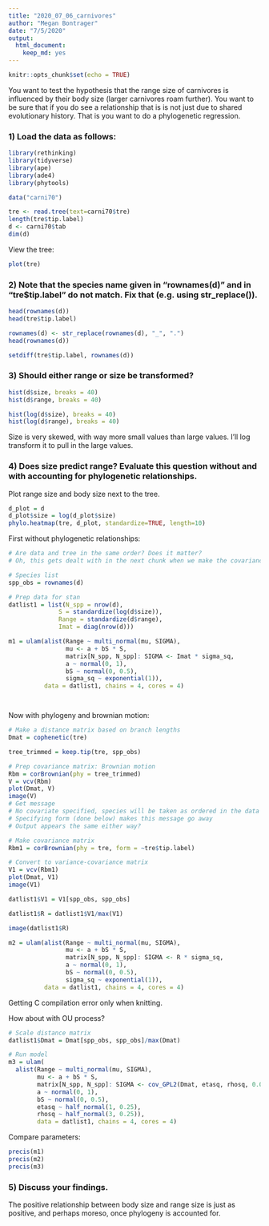 ```yaml
---
title: "2020_07_06_carnivores"
author: "Megan Bontrager"
date: "7/5/2020"
output: 
  html_document: 
    keep_md: yes
---
```


```r
knitr::opts_chunk$set(echo = TRUE)
```

You want to test the hypothesis that the range size of carnivores is influenced by their body size (larger carnivores roam further).  You want to be sure that if you do see a relationship that is is not just due to shared evolutionary history.  That is you want to do a phylogenetic regression.

### 1) Load the data as follows:

```r

library(rethinking)
library(tidyverse)
library(ape)
library(ade4)
library(phytools)

data("carni70")

tre <- read.tree(text=carni70$tre)
length(tre$tip.label)
d <- carni70$tab
dim(d)

```

View the tree:

```r

plot(tre)

```



### 2) Note that the species name given in "rownames(d)" and in "tre$tip.label" do not match.  Fix that (e.g. using str_replace()).

```r

head(rownames(d))
head(tre$tip.label)

rownames(d) <- str_replace(rownames(d), "_", ".")
head(rownames(d))

setdiff(tre$tip.label, rownames(d))

```

### 3) Should either range or size be transformed?

```r

hist(d$size, breaks = 40)
hist(d$range, breaks = 40)

hist(log(d$size), breaks = 40)
hist(log(d$range), breaks = 40)

```

Size is very skewed, with way more small values than large values. I'll log transform it to pull in the large values.


### 4) Does size predict range?  Evaluate this question without and with accounting for phylogenetic relationships.

Plot range size and body size next to the tree.

```r
d_plot = d
d_plot$size = log(d_plot$size)
phylo.heatmap(tre, d_plot, standardize=TRUE, length=10)


```

First without phylogenetic relationships:

```r
# Are data and tree in the same order? Does it matter?
# Oh, this gets dealt with in the next chunk when we make the covariance matrix.

# Species list
spp_obs = rownames(d)

# Prep data for stan
datlist1 = list(N_spp = nrow(d),
              S = standardize(log(d$size)),
              Range = standardize(d$range),
              Imat = diag(nrow(d)))

m1 = ulam(alist(Range ~ multi_normal(mu, SIGMA),
                mu <- a + bS * S,
                matrix[N_spp, N_spp]: SIGMA <- Imat * sigma_sq,
                a ~ normal(0, 1),
                bS ~ normal(0, 0.5),
                sigma_sq ~ exponential(1)),
          data = datlist1, chains = 4, cores = 4)




```

Now with phylogeny and brownian motion:

```r

# Make a distance matrix based on branch lengths
Dmat = cophenetic(tre)

tree_trimmed = keep.tip(tre, spp_obs)

# Prep covariance matrix: Brownian motion
Rbm = corBrownian(phy = tree_trimmed)
V = vcv(Rbm)
plot(Dmat, V)
image(V)
# Get message
# No covariate specified, species will be taken as ordered in the data frame. To avoid this message, specify a covariate containing the species names with the 'form' argument.
# Specifying form (done below) makes this message go away
# Output appears the same either way?

# Make covariance matrix
Rbm1 = corBrownian(phy = tre, form = ~tre$tip.label)

# Convert to variance-covariance matrix
V1 = vcv(Rbm1)
plot(Dmat, V1)
image(V1)

datlist1$V1 = V1[spp_obs, spp_obs]

datlist1$R = datlist1$V1/max(V1) 

image(datlist1$R)

m2 = ulam(alist(Range ~ multi_normal(mu, SIGMA),
                mu <- a + bS * S,
                matrix[N_spp, N_spp]: SIGMA <- R * sigma_sq,
                a ~ normal(0, 1),
                bS ~ normal(0, 0.5),
                sigma_sq ~ exponential(1)),
          data = datlist1, chains = 4, cores = 4)

```

Getting C compilation error only when knitting. 

How about with OU process?

```r
# Scale distance matrix
datlist1$Dmat = Dmat[spp_obs, spp_obs]/max(Dmat)

# Run model
m3 = ulam(
  alist(Range ~ multi_normal(mu, SIGMA),
        mu <- a + bS * S,
        matrix[N_spp, N_spp]: SIGMA <- cov_GPL2(Dmat, etasq, rhosq, 0.01),
        a ~ normal(0, 1),
        bS ~ normal(0, 0.5),
        etasq ~ half_normal(1, 0.25),
        rhosq ~ half_normal(3, 0.25)),
        data = datlist1, chains = 4, cores = 4)

```

Compare parameters:

```r
precis(m1)
precis(m2)
precis(m3)
```

### 5) Discuss your findings.

The positive relationship between body size and range size is just as positive, and perhaps moreso, once phylogeny is accounted for. 

